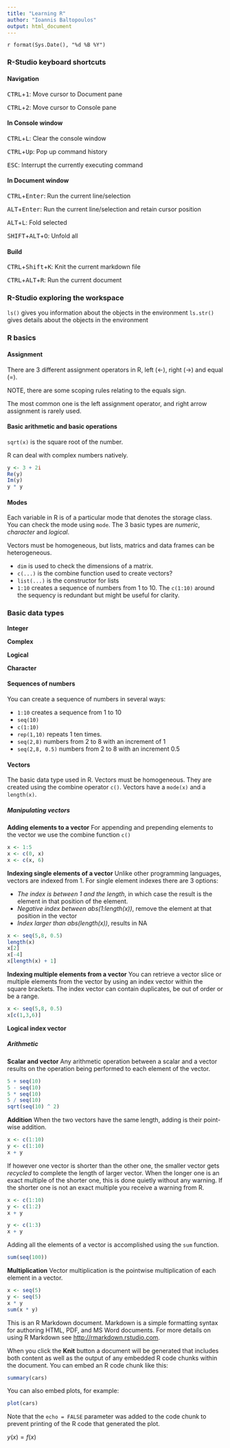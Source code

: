 ```yaml
---
title: "Learning R"
author: "Ioannis Baltopoulos"
output: html_document
---
```

`r format(Sys.Date(), "%d %B %Y")`

### R-Studio keyboard shortcuts

#### Navigation
<kbd>CTRL</kbd>+<kbd>1</kbd>: Move cursor to Document pane

<kbd>CTRL</kbd>+<kbd>2</kbd>: Move cursor to Console pane


#### In Console window
<kbd>CTRL</kbd>+<kbd>L</kbd>: Clear the console window

<kbd>CTRL</kbd>+<kbd>Up</kbd>: Pop up command history

<kbd>ESC</kbd>: Interrupt the currently executing command


#### In Document window
<kbd>CTRL</kbd>+<kbd>Enter</kbd>: Run the current line/selection

<kbd>ALT</kbd>+<kbd>Enter</kbd>: Run the current line/selection and retain cursor position

<kbd>ALT</kbd>+<kbd>L</kbd>: Fold selected

<kbd>SHIFT</kbd>+<kbd>ALT</kbd>+<kbd>O</kbd>: Unfold all

#### Build
<kbd>CTRL</kbd>+<kbd>Shift</kbd>+<kbd>K</kbd>: Knit the current markdown file

<kbd>CTRL</kbd>+<kbd>ALT</kbd>+<kbd>R</kbd>: Run the current document


### R-Studio exploring the workspace
`ls()` gives you information about the objects in the environment
`ls.str()` gives details about the objects in the environment


### R basics

#### Assignment
There are 3 different assignment operators in R, left (<-), right (->) and equal (=). 

NOTE, there are some scoping rules relating to the equals sign.

The most common one is the left assignment operator, and right arrow assignment is rarely used.


#### Basic arithmetic and basic operations
`sqrt(x)` is the square root of the number. 

R can deal with complex numbers natively.
```r
y <- 3 + 2i
Re(y)
Im(y)
y * y
```

#### Modes
Each variable in R is of a particular mode that denotes the storage class. You can check the mode using `mode`. The 3 basic types are *numeric*, *character* and *logical*.

Vectors must be homogeneous, but lists, matrics and data frames can be heterogeneous.

  * `dim` is used to check the dimensions of a matrix.
  * `c(...)` is the combine function used to create vectors?
  * `list(...)` is the constructor for lists
  * `1:10` creates a sequence of numbers from 1 to 10. The `c(1:10)` around the sequency is redundant but might be useful for clarity.

### Basic data types
**Integer**

**Complex**

**Logical**

**Character**


#### Sequences of numbers
You can create a sequence of numbers in several ways:

  * `1:10` creates a sequence from 1 to 10
  * `seq(10)`
  * `c(1:10)`
  * `rep(1,10)` repeats 1 ten times.
  * `seq(2,8)` numbers from 2 to 8 with an increment of 1
  * `seq(2,8, 0.5)` numbers from 2 to 8 with an increment 0.5


#### Vectors
The basic data type used in R. Vectors must be homogeneous. They are created using the combine operator `c()`. Vectors have a `mode(x)` and a `length(x)`. 

##### Manipulating vectors
**Adding elements to a vector**
For appending and prepending elements to the vector we use the combine function `c()`

```r
x <- 1:5
x <- c(0, x)
x <- c(x, 6)
```
**Indexing single elements of a vector**
Unlike other programming languages, vectors are indexed from 1. For single element indexes there are 3 options:

  * *The index is between 1 and the length*, in which case the result is the element in that position of the element.
  * *Negative index between abs(1:length(x))*, remove the element at that position in the vector
  * *Index larger than abs(length(x))*, results in NA
```r
x <- seq(5,8, 0.5)
length(x)
x[2]
x[-4]
x[length(x) + 1]
```

**Indexing multiple elements from a vector**
You can retrieve a vector slice or multiple elements from the vector by using an index vector within the square brackets. The index vector can contain duplicates, be out of order or be a range.
```r
x <- seq(5,8, 0.5)
x[c(1,3,6)]
```

**Logical index vector**


##### Arithmetic
**Scalar and vector**
Any arithmetic operation between a scalar and a vector results on the operation being performed to each element of the vector.

```r
5 + seq(10)
5 - seq(10)
5 * seq(10)
5 / seq(10)
sqrt(seq(10) ^ 2)
```

**Addition**
When the two vectors have the same length, adding is their point-wise addition.

```r
x <- c(1:10)
y <- c(1:10)
x + y
```

If however one vector is shorter than the other one, the smaller vector gets *recycled* to complete the length of larger vector. When the longer one is an exact multiple of the shorter one, this is done quietly without any warning. If the shorter one is not an exact multiple you receive a warning from R.

```r
x <- c(1:10)
y <- c(1:2)
x + y

y <- c(1:3)
x + y
```

Adding all the elements of a vector is accomplished using the `sum` function.

```r
sum(seq(100))
```

**Multiplication**
Vector multiplication is the pointwise multiplication of each element in a vector.

```r
x <- seq(5)
y <- seq(5)
x * y
sum(x * y)
```





This is an R Markdown document. Markdown is a simple formatting syntax for authoring HTML, PDF, and MS Word documents. For more details on using R Markdown see <http://rmarkdown.rstudio.com>.

When you click the **Knit** button a document will be generated that includes both content as well as the output of any embedded R code chunks within the document. You can embed an R code chunk like this:

```r
summary(cars)
```

You can also embed plots, for example:

```r
plot(cars)
```

Note that the `echo = FALSE` parameter was added to the code chunk to prevent printing of the R code that generated the plot.

$y(x) = f(x)$
